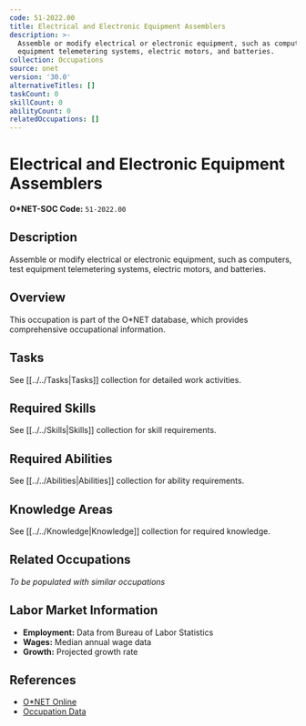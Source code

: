 ```yaml
---
code: 51-2022.00
title: Electrical and Electronic Equipment Assemblers
description: >-
  Assemble or modify electrical or electronic equipment, such as computers, test
  equipment telemetering systems, electric motors, and batteries.
collection: Occupations
source: onet
version: '30.0'
alternativeTitles: []
taskCount: 0
skillCount: 0
abilityCount: 0
relatedOccupations: []
---
```

# Electrical and Electronic Equipment Assemblers

**O*NET-SOC Code:** `51-2022.00`

## Description

Assemble or modify electrical or electronic equipment, such as computers, test equipment telemetering systems, electric motors, and batteries.

## Overview

This occupation is part of the O*NET database, which provides comprehensive occupational information.

## Tasks

See [[../../Tasks|Tasks]] collection for detailed work activities.

## Required Skills

See [[../../Skills|Skills]] collection for skill requirements.

## Required Abilities

See [[../../Abilities|Abilities]] collection for ability requirements.

## Knowledge Areas

See [[../../Knowledge|Knowledge]] collection for required knowledge.

## Related Occupations

*To be populated with similar occupations*

## Labor Market Information

- **Employment:** Data from Bureau of Labor Statistics
- **Wages:** Median annual wage data
- **Growth:** Projected growth rate

## References

- [O*NET Online](https://www.onetonline.org/link/summary/51-2022.00)
- [Occupation Data](https://www.onetcenter.org/)
